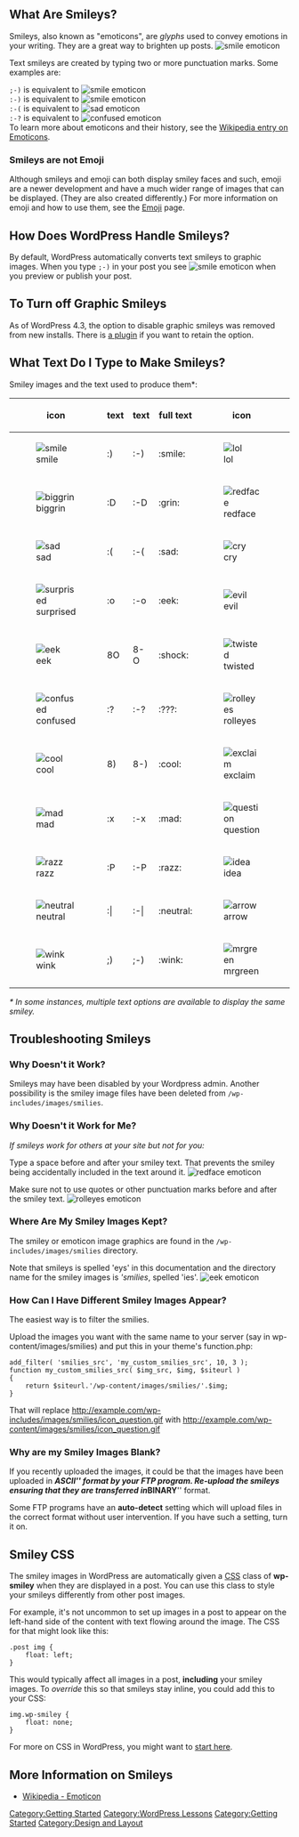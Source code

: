 {{Languages|
{{en|Using Smilies}}
{{ja|スマイリーの使い方}}
{{pt-br|Usando Smilies}}
{{zh-cn|使用表情符号}}
{{ko|Using Smilies}}
{{de|Verwenden von Smileys}}
}}
== What Are Smileys? ==
Smileys, also known as "emoticons", are ''glyphs'' used to convey emotions in your writing. They are a great way to brighten up posts. [[Image:icon_smile.gif|smile emoticon]]

Text smileys are created by typing two or more punctuation marks. Some examples are:

<tt>;-)</tt> is equivalent to [[Image:icon_wink.gif|smile emoticon]]<br />
<tt>:-)</tt> is equivalent to [[Image:icon_smile.gif|smile emoticon]]<br />
<tt>:-(</tt> is equivalent to [[Image:icon_sad.gif|sad emoticon]]<br />
<tt>:-?</tt> is equivalent to [[Image:icon_confused.gif|confused emoticon]]<br />

To learn more about emoticons and their history, see the [http://en.wikipedia.org/wiki/Emoticons Wikipedia entry on Emoticons].

===Smileys are not Emoji===
Although smileys and emoji can both display smiley faces and such, emoji are a newer development and have a much wider range of images that can be displayed. (They are also created differently.) For more information on emoji and how to use them, see the [[Emoji]] page.

== How Does WordPress Handle Smileys? ==
By default, WordPress automatically converts text smileys to graphic images. When you type <tt>;-)</tt> in your post you see [[Image:icon_wink.gif|smile emoticon]] when you preview or publish your post.

== To Turn off Graphic Smileys ==
As of WordPress 4.3, the option to disable graphic smileys was removed from new installs. There is [https://wordpress.org/plugins/keep-emoticons-as-text/ a plugin] if you want to retain the option.

== What Text Do I Type to Make Smileys? ==
Smiley images and the text used to produce them*:

{| border="1" cellpadding="2" width="90%"
! icon !! text !! text !! full text !! icon !! full text
|-
|[[Image:icon_smile.gif|smile]]
|:)
|:-)
|:smile:

|[[Image:icon_lol.gif|lol]]
|:lol:

|-
|[[Image:icon_biggrin.gif|biggrin]] 
|:D
|:-D
|:grin:

|[[Image:icon_redface.gif|redface]]
|:oops:

|-
|[[Image:icon_sad.gif|sad]]
|:(
|:-(
|:sad:

|[[Image:icon_cry.gif|cry]]
|:cry:

|-
|[[Image:icon_surprised.gif|surprised]]
|:o
|:-o
|:eek:

|[[Image:icon_evil.gif|evil]]
|:evil:

|-
|[[Image:icon_eek.gif|eek]]
|8O
|8-O
|:shock:

|[[Image:icon_twisted.gif|twisted]]
|:twisted:

|-
|[[Image:icon_confused.gif|confused]]
|:?
|:-?
|:???:

|[[Image:icon_rolleyes.gif|rolleyes]]
|:roll:

|-
|[[Image:icon_cool.gif|cool]]
|8)
|8-)
|:cool:

|[[Image:icon_exclaim.gif|exclaim]]
|:!:

|-
|[[Image:icon_mad.gif|mad]]
|:x
|:-x
|:mad:

|[[Image:icon_question.gif|question]]
|:?:

|-
|[[Image:icon_razz.gif|razz]]
|:P
|:-P
|:razz:

|[[Image:icon_idea.gif|idea]]
|:idea:

|-
|[[Image:icon_neutral.gif|neutral]]
|:<nowiki>|</nowiki>
|:-<nowiki>|</nowiki>
|:neutral:

|[[Image:icon_arrow.gif|arrow]]
|:arrow:

|-
|[[Image:icon_wink.gif|wink]]
|;)
|;-)
|:wink:

|[[Image:icon_mrgreen.gif|mrgreen]]
|:mrgreen:
|}

''* In some instances, multiple text options are available to display the same smiley.''

[[Category:Getting Started]]

== Troubleshooting Smileys ==

=== Why Doesn't it Work? ===
Smileys may have been disabled by your Wordpress admin. Another possibility is  the smiley image files have been deleted from <tt>/wp-includes/images/smilies</tt>.

=== Why Doesn't it Work for Me? ===
''If smileys work for others at your site but not for you:''

Type a space before and after your smiley text. That prevents the smiley being accidentally included in the text around it. [[Image:icon_redface.gif|redface emoticon]]

Make sure not to use quotes or other punctuation marks before and after the smiley text. [[Image:icon_rolleyes.gif|rolleyes emoticon]]

=== Where Are My Smiley Images Kept? ===
The smiley or emoticon image graphics are found in the <tt>/wp-includes/images/smilies</tt> directory.

Note that smileys is spelled 'eys' in this documentation and the directory name for the smiley images is '''smilies'', spelled 'ies'. [[Image:icon_eek.gif|eek emoticon]]

=== How Can I Have Different Smiley Images Appear? ===

The easiest way is to filter the smilies.

Upload the images you want with the same name to your server (say in wp-content/images/smilies) and put this in your theme's function.php:

<pre>
add_filter( 'smilies_src', 'my_custom_smilies_src', 10, 3 );
function my_custom_smilies_src( $img_src, $img, $siteurl )
{
    return $siteurl.'/wp-content/images/smilies/'.$img;
}
</pre>

That will replace http://example.com/wp-includes/images/smilies/icon_question.gif with http://example.com/wp-content/images/smilies/icon_question.gif

=== Why are my Smiley Images Blank? ===
If you recently uploaded the images, it could be that the images have been uploaded in '''''ASCII''''' format by your FTP program. Re-upload the smileys ensuring that they are transferred in '''''BINARY''''' format. 

Some FTP programs have an '''auto-detect''' setting which will upload files in the correct format without user intervention. If you have such a setting, turn it on.

== Smiley CSS ==
The smiley images in WordPress are automatically given a [[Glossary#CSS|CSS]] class of '''wp-smiley''' when they are displayed in a post. You can use this class to style your smileys differently from other post images. 

For example, it's not uncommon to set up images in a post to appear on the left-hand side of the content with text flowing around the image. The CSS for that might look like this:

<pre>
.post img {
    float: left;
}
</pre> 

This would typically affect all images in a post, '''including''' your smiley images. To ''override'' this so that smileys stay inline, you could add this to your CSS:

<pre>
img.wp-smiley {
    float: none;
}
</pre> 

For more on CSS in WordPress, you might want to [[CSS|start here]].

<!-- This is not for google juice or personal resource links -->
== More Information on Smileys ==
* [http://en.wikipedia.org/wiki/Emoticon Wikipedia - Emoticon]


[[Category:WordPress Lessons]]
[[Category:Getting Started]]
[[Category:Design and Layout]]